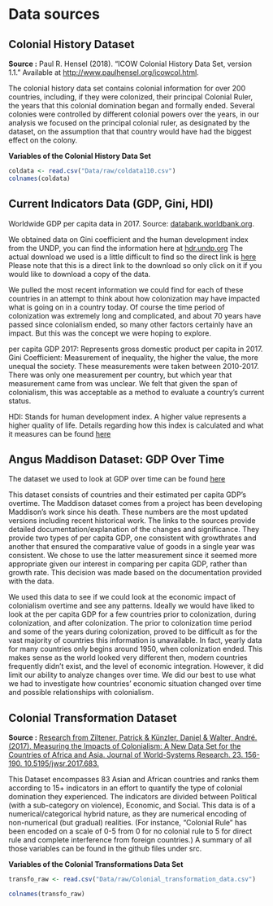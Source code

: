 # Data sources

## Colonial History Dataset

**Source :**
Paul R. Hensel (2018). "ICOW Colonial History Data Set, version 1.1." Available at <http://www.paulhensel.org/icowcol.html>.

The colonial history data set contains colonial information for over 200 countries, including, if they were colonized, their principal Colonial Ruler, the years that this colonial domination began and formally ended. Several colonies were controlled by different colonial powers over the years, in our analysis we focused on the principal colonial ruler, as designated by the dataset, on the assumption that that country would have had the biggest effect on the colony.

**Variables of the Colonial History Data Set**

```r
coldata <- read.csv("Data/raw/coldata110.csv")
colnames(coldata)
```

## Current Indicators Data (GDP, Gini, HDI)

Worldwide GDP per capita data in 2017. 
Source: [databank.worldbank.org](https://databank.worldbank.org/home.aspx). 

We obtained data on Gini coefficient and the human development index from the UNDP, you can find the information here at [hdr.undp.org](http://hdr.undp.org/en/data)
The actual download we used is a little difficult to find so the direct link is [here](https://www.google.com/url?sa=t&rct=j&q=&esrc=s&source=web&cd=3&ved=2ahUKEwj92b7u7LDmAhWWVs0KHY5-Dy4QFjACegQIBRAC&url=http%3A%2F%2Fhdr.undp.org%2Fsites%2Fdefault%2Ffiles%2F2018_all_indicators.xlsx&usg=AOvVaw1X2alKbj6XdNRcUGJ_DD-E)
Please note that this is a direct link to the download so only click on it if you would like to download a copy of the data.

We pulled the most recent information we could find for each of these countries in an attempt to think about how colonization may have impacted what is going on in a country today. Of course the time period of colonization was extremely long and complicated, and about 70 years have passed since colonialism ended, so many other factors certainly have an impact. But this was the concept we were hoping to explore.

per capita GDP 2017: Represents gross domestic product per capita in 2017.
Gini Coefficient: Measurement of inequality, the higher the value, the more unequal the society. These measurements were taken between 2010-2017. There was only one measurement per country, but which year that measurement came from was unclear. We felt that given the span of colonialism, this was acceptable as a method to evaluate a country's current status.

HDI: Stands for human development index. A higher value represents a higher quality of life. Details regarding how this index is calculated and what it measures can be found [here](http://hdr.undp.org/en/content/human-development-index-hdi)

##  Angus Maddison Dataset: GDP Over Time

The dataset we used to look at GDP over time can be found [here](https://www.rug.nl/ggdc/historicaldevelopment/maddison/)

This dataset consists of countries and their estimated per capita GDP's overtime. The Maddison dataset comes from a project has been developing Maddison's work since his death. These numbers are the most updated versions including recent historical work. The links to the sources provide detailed documentation/explanation of the changes and significance. They provide two types of per capita GDP, one consistent with growthrates and another that ensured the comparative value of goods in a single year was consistent. We chose to use the latter measurement since it seemed more appropriate given our interest in comparing per capita GDP, rather than growth rate. This decision was made based on the documentation provided with the data.

We used this data to see if we could look at the economic impact of colonialism overtime and see any patterns. Ideally we would have liked to look at the per capita GDP for a few countries prior to colonization, during colonization, and after colonization. The prior to colonization time period and some of the years during colonization, proved to be difficult as for the vast majority of countries this information is unavailable. In fact, yearly data for many countries only begins around 1950, when colonization ended. This makes sense as the world looked very different then, modern countries frequently didn't exist, and the level of economic integration. However, it did limit our ability to analyze changes over time. We did our best to use what we had to investigate how countries' economic situation changed over time and possible relationships with colonialism.

## Colonial Transformation Dataset

**Source :**
[Research from Ziltener, Patrick & Künzler, Daniel & Walter, André. (2017). Measuring the Impacts of Colonialism: A New Data Set for the Countries of Africa and Asia. Journal of World-Systems Research. 23. 156-190. 10.5195/jwsr.2017.683.](https://www.researchgate.net/publication/314156755_Measuring_the_Impacts_of_Colonialism_A_New_Data_Set_for_the_Countries_of_Africa_and_Asia) 

This Dataset  encompasses 83 Asian and African countries and ranks them according to 15+ indicators in an effort to quantify the type of colonial domination they experienced. The indicators are divided between Political (with a sub-category on violence), Economic, and Social. This data is of a numerical/categorical hybrid nature, as they are numerical encoding of non-numerical (but gradual) realities. (For instance, "Colonial Rule" has been encoded on a scale of 0-5 from 0 for no colonial rule to 5 for direct rule and complete interference from foreign countries.) A summary of all those variables can be found in the github files under src.

**Variables of the Colonial Transformations Data Set**
```r
transfo_raw <- read.csv("Data/raw/Colonial_transformation_data.csv")

colnames(transfo_raw)
```